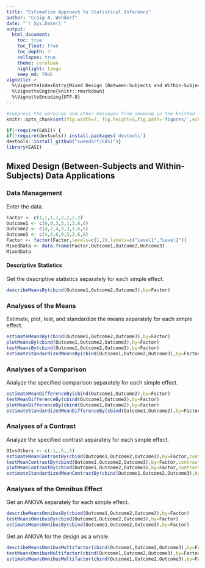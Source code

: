 ```yaml
---
title: "Estimation Approach to Statistical Inference"
author: "Craig A. Wendorf"
date: "`r Sys.Date()`"
output:
  html_document:
    toc: true
    toc_float: true
    toc_depth: 4
    collapse: true
    theme: cerulean
    highlight: tango
    keep_md: TRUE
vignette: >
  %\VignetteIndexEntry{Mixed Design (Between-Subjects and Within-Subjects) Data Applications}
  %\VignetteEngine{knitr::rmarkdown}
  %\VignetteEncoding{UTF-8}
---
```


```r
#suppress the warnings and other messages from showing in the knitted file.
knitr::opts_chunk$set(fig.width=7, fig.height=5,fig.path='figures/',echo=TRUE,warning=FALSE,message=FALSE)
```

```r
if(!require(EASI)) {
if(!require(devtools)) install.packages('devtools')
devtools::install_github("cwendorf/EASI")}
library(EASI)
```

## Mixed Design (Between-Subjects and Within-Subjects) Data Applications

### Data Management

Enter the data.
```r
Factor <- c(1,1,1,1,2,2,2,2)
Outcome1 <- c(0,0,3,5,1,3,6,6)
Outcome2 <- c(4,7,4,9,3,1,6,6)
Outcome3 <- c(4,9,6,9,3,3,6,8)
Factor <- factor(Factor,levels=c(1,2),labels=c("Level1","Level2"))
MixedData <- data.frame(Factor,Outcome1,Outcome2,Outcome3)
MixedData
```

#### Descriptive Statistics

Get the descriptive statistics separately for each simple effect.
```r
describeMeansBy(cbind(Outcome1,Outcome2,Outcome3),by=Factor)
```

### Analyses of the Means

Estimate, plot, test, and standardize the means separately for each simple effect.
```r
estimateMeansBy(cbind(Outcome1,Outcome2,Outcome3),by=Factor)
plotMeansBy(cbind(Outcome1,Outcome2,Outcome3),by=Factor)
testMeansBy(cbind(Outcome1,Outcome2,Outcome3),by=Factor)
estimateStandardizedMeansBy(cbind(Outcome1,Outcome2,Outcome3),by=Factor)
```

### Analyses of a Comparison

Analyze the specified comparison separately for each simple effect.
```r
estimateMeanDifferenceBy(cbind(Outcome1,Outcome2),by=Factor)
testMeanDifferenceBy(cbind(Outcome1,Outcome2),by=Factor)
plotMeanDifferenceBy(cbind(Outcome1,Outcome2),by=Factor)
estimateStandardizedMeanDifferenceBy(cbind(Outcome1,Outcome2),by=Factor)
```

### Analyses of a Contrast

Analyze the specified contrast separately for each simple effect.
```r
O1vsOthers <- c(-1,.5,.5)
estimateMeanContrastBy(cbind(Outcome1,Outcome2,Outcome3),by=Factor,contrast=O1vsOthers)
testMeanContrastBy(cbind(Outcome1,Outcome2,Outcome3),by=Factor,contrast=O1vsOthers)
plotMeanContrastBy(cbind(Outcome1,Outcome2,Outcome3),by=Factor,contrast=O1vsOthers)
estimateStandardizedMeanContrastBy(cbind(Outcome1,Outcome2,Outcome3),by=Factor,contrast=O1vsOthers)
```

### Analyses of the Omnibus Effect

Get an ANOVA separately for each simple effect.
```r
describeMeansOmnibusBy(cbind(Outcome1,Outcome2,Outcome3),by=Factor)
testMeansOmnibusBy(cbind(Outcome1,Outcome2,Outcome3),by=Factor)
estimateMeansOmnibusBy(cbind(Outcome1,Outcome2,Outcome3),by=Factor)
```

Get an ANOVA for the design as a whole.
```r
describeMeansOmnibusMultifactor(cbind(Outcome1,Outcome2,Outcome3),by=Factor)
testMeansOmnibusMultifactor(cbind(Outcome1,Outcome2,Outcome3),by=Factor)
estimateMeansOmnibusMultifactor(cbind(Outcome1,Outcome2,Outcome3),by=Factor)
```

